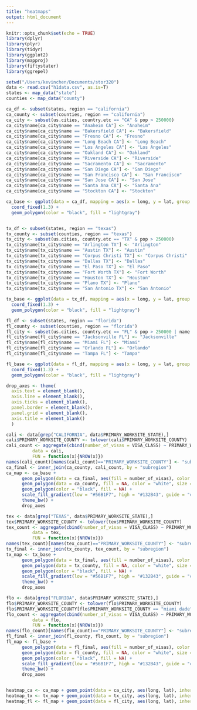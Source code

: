 ```yaml
---
title: "heatmaps"
output: html_document
---
```


```r
knitr::opts_chunk$set(echo = TRUE)
library(dplyr)
library(plyr)
library(tidyr)
library(ggplot2)
library(mapproj)
library(fiftystater)
library(ggrepel)
```

```r
setwd("/Users/kevinchen/Documents/stor320")
data <- read.csv("h1data.csv", as.is=T)
states <- map_data("state")
counties <- map_data("county")

ca_df <- subset(states, region == "california")
ca_county <- subset(counties, region == "california")
ca_city <- subset(us.cities, country.etc == "CA" & pop > 250000)
ca_city$name[ca_city$name == "Anaheim CA"] <- "Anaheim"
ca_city$name[ca_city$name == "Bakersfield CA"] <- "Bakersfield"
ca_city$name[ca_city$name == "Fresno CA"] <- "Fresno"
ca_city$name[ca_city$name == "Long Beach CA"] <- "Long Beach"
ca_city$name[ca_city$name == "Los Angeles CA"] <- "Los Angeles"
ca_city$name[ca_city$name == "Oakland CA"] <- "Oakland"
ca_city$name[ca_city$name == "Riverside CA"] <- "Riverside"
ca_city$name[ca_city$name == "Sacramento CA"] <- "Sacramento"
ca_city$name[ca_city$name == "San Diego CA"] <- "San Diego"
ca_city$name[ca_city$name == "San Francisco CA"] <- "San Francisco"
ca_city$name[ca_city$name == "San Jose CA"] <- "San Jose"
ca_city$name[ca_city$name == "Santa Ana CA"] <- "Santa Ana"
ca_city$name[ca_city$name == "Stockton CA"] <- "Stockton"

ca_base <- ggplot(data = ca_df, mapping = aes(x = long, y = lat, group = group)) + 
  coord_fixed(1.3) + 
  geom_polygon(color = "black", fill = "lightgray")


tx_df <- subset(states, region == "texas")
tx_county <- subset(counties, region == "texas")
tx_city <- subset(us.cities, country.etc == "TX" & pop > 250000)
tx_city$name[tx_city$name == "Arlington TX"] <- "Arlington"
tx_city$name[tx_city$name == "Austin TX"] <- "Austin"
tx_city$name[tx_city$name == "Corpus Christi TX"] <- "Corpus Christi"
tx_city$name[tx_city$name == "Dallas TX"] <- "Dallas"
tx_city$name[tx_city$name == "El Paso TX"] <- "El Paso"
tx_city$name[tx_city$name == "Fort Worth TX"] <- "Fort Worth"
tx_city$name[tx_city$name == "Houston TX"] <- "Houston"
tx_city$name[tx_city$name == "Plano TX"] <- "Plano"
tx_city$name[tx_city$name == "San Antonio TX"] <- "San Antonio"

tx_base <- ggplot(data = tx_df, mapping = aes(x = long, y = lat, group = group)) +
  coord_fixed(1.3) + 
  geom_polygon(color = "black", fill = "lightgray")

fl_df <- subset(states, region == "florida")
fl_county <- subset(counties, region == "florida")
fl_city <- subset(us.cities, country.etc == "FL" & pop > 250000 | name == "Orlando FL")
fl_city$name[fl_city$name == "Jacksonville FL"] <- "Jacksonville"
fl_city$name[fl_city$name == "Miami FL"] <- "Miami"
fl_city$name[fl_city$name == "Orlando FL"] <- "Orlando"
fl_city$name[fl_city$name == "Tampa FL"] <- "Tampa"

fl_base <- ggplot(data = fl_df, mapping = aes(x = long, y = lat, group = group)) +
  coord_fixed(1.3) + 
  geom_polygon(color = "black", fill = "lightgray")

drop_axes <- theme(
  axis.text = element_blank(),
  axis.line = element_blank(),
  axis.ticks = element_blank(),
  panel.border = element_blank(),
  panel.grid = element_blank(),
  axis.title = element_blank()
  )

cali <- data[grep("CALIFORNIA", data$PRIMARY_WORKSITE_STATE),]
cali$PRIMARY_WORKSITE_COUNTY <- tolower(cali$PRIMARY_WORKSITE_COUNTY)
cali_count <- aggregate(cbind(number_of_visas = VISA_CLASS) ~ PRIMARY_WORKSITE_COUNTY, 
          data = cali, 
          FUN = function(x){NROW(x)})
names(cali_count)[names(cali_count)=="PRIMARY_WORKSITE_COUNTY"] <- "subregion"
ca_final <- inner_join(ca_county, cali_count, by = "subregion")
ca_map <- ca_base + 
      geom_polygon(data = ca_final, aes(fill = number_of_visas), color = "white", size = .1) +
      geom_polygon(data = ca_county, fill = NA, color = "white", size = .1) +
      geom_polygon(color = "black", fill = NA) +
      scale_fill_gradient(low = "#56B1F7", high = "#132B43", guide = "colorbar") +
      theme_bw() +
      drop_axes

tex <- data[grep("TEXAS", data$PRIMARY_WORKSITE_STATE),]
tex$PRIMARY_WORKSITE_COUNTY <- tolower(tex$PRIMARY_WORKSITE_COUNTY)
tex_count <- aggregate(cbind(number_of_visas = VISA_CLASS) ~ PRIMARY_WORKSITE_COUNTY, 
          data = tex, 
          FUN = function(x){NROW(x)})
names(tex_count)[names(tex_count)=="PRIMARY_WORKSITE_COUNTY"] <- "subregion"
tx_final <- inner_join(tx_county, tex_count, by = "subregion")
tx_map <- tx_base + 
      geom_polygon(data = tx_final, aes(fill = number_of_visas), color = "white", size = .1) +
      geom_polygon(data = tx_county, fill = NA, color = "white", size = .1) +
      geom_polygon(color = "black", fill = NA) +
      scale_fill_gradient(low = "#56B1F7", high = "#132B43", guide = "colorbar") +
      theme_bw() +
      drop_axes

flo <- data[grep("FLORIDA", data$PRIMARY_WORKSITE_STATE),]
flo$PRIMARY_WORKSITE_COUNTY <- tolower(flo$PRIMARY_WORKSITE_COUNTY)
flo$PRIMARY_WORKSITE_COUNTY[flo$PRIMARY_WORKSITE_COUNTY == "miami dade"] <- "miami-dade"
flo_count <- aggregate(cbind(number_of_visas = VISA_CLASS) ~ PRIMARY_WORKSITE_COUNTY, 
          data = flo, 
          FUN = function(x){NROW(x)})
names(flo_count)[names(flo_count)=="PRIMARY_WORKSITE_COUNTY"] <- "subregion"
fl_final <- inner_join(fl_county, flo_count, by = "subregion")
fl_map <- fl_base + 
      geom_polygon(data = fl_final, aes(fill = number_of_visas), color = "white", size = .1) +
      geom_polygon(data = fl_county, fill = NA, color = "white", size = .1) +
      geom_polygon(color = "black", fill = NA) +
      scale_fill_gradient(low = "#56B1F7", high = "#132B43", guide = "colorbar") +
      theme_bw() +
      drop_axes


heatmap_ca <- ca_map + geom_point(data = ca_city, aes(long, lat), inherit.aes = FALSE, color = "white", size = 1) + geom_label_repel(data = ca_city, aes(long, lat, label = name), size = 2, inherit.aes = FALSE) + labs(title = "H1B Visas by county in California", subtitle = "Cities with population >250,000 labeled")
heatmap_tx <- tx_map + geom_point(data = tx_city, aes(long, lat), inherit.aes = FALSE, color = "white", size = 1) + geom_label_repel(data = tx_city, aes(long, lat, label = name), size = 2, inherit.aes = FALSE) + labs(title = "H1B Visas by county in Texas", subtitle = "Cities with population >250,000 labeled")
heatmap_fl <- fl_map + geom_point(data = fl_city, aes(long, lat), inherit.aes = FALSE, color = "white", size = 1) + geom_label_repel(data = fl_city, aes(long, lat, label = name), size = 2, inherit.aes = FALSE) + labs(title = "H1B Visas by county in Florida", subtitle = "Cities with population >250,000 labeled")
```
